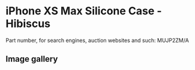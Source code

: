 # iPhone XS Max Silicone Case - Hibiscus

Part number, for search engines, auction websites and such: MUJP2ZM/A

## Image gallery

<div style={{ width: "768px" }}>
  <GalleryComponent
    images={[
      {
        original: "/everysource/MUJP2",
        thumbnail: "/everypreview/MUJP2",
      },
      {
        original: "/everysource/MUJP2_AV1_GOLD",
        thumbnail: "/everypreview/MUJP2_AV1_GOLD",
      },
      {
        original: "/everysource/MUJP2_AV1_SILVER",
        thumbnail: "/everypreview/MUJP2_AV1_SILVER",
      },
      {
        original: "/everysource/MUJP2_AV1_SPACE_GRAY",
        thumbnail: "/everypreview/MUJP2_AV1_SPACE_GRAY",
      },
      {
        original: "/everysource/MUJP2_AV2",
        thumbnail: "/everypreview/MUJP2_AV2",
      }
    ]}
  />
</div>